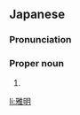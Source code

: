 ==Japanese==
{{ja-kanjitab|まさ|あき}}

===Pronunciation===
{{ja-pron|まさあき}}

===Proper noun===
{{ja-pos|まさ.あき|proper}}

# {{given name|male|lang=ja|sort=まさあき}}

[[li:雅明]]